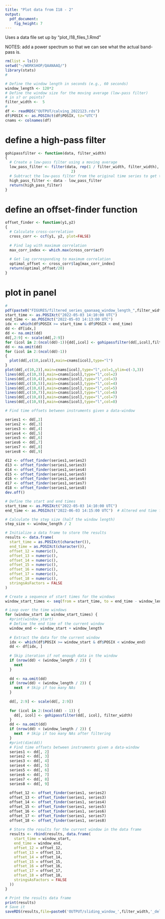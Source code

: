 ```yaml
---
title: "Plot data from I18 - 2"
output: 
  pdf_document: 
    fig_height: 7
---
```


Uses a data file set up by "plot_I18_files_1.Rmd"

NOTES: add a power spectrum so that we can see what the actual band-pass is.

```r
rm(list = ls())
setwd("~/WORKSHOP/QAANAAQ/")
library(stats)
#

# Define the window length in seconds (e.g., 60 seconds)
window_length <- 120*2
# Define the window size for the moving average (low-pass filter) 
# in s? or points?
filter_width <-  5
#
df <- readRDS("OUTPUT/calving_2022123.rds")
df$POSIX <- as.POSIXct(df$POSIX, tz="UTC")
cnams <- colnames(df)
```


# define a high-pass filter
```r
gohipassfilter <- function(data, filter_width)
{
  # Create a low-pass filter using a moving average
  low_pass_filter <- filter(data, rep(1 / filter_width, filter_width), sides =
                              2)
  # Subtract the low-pass filter from the original time series to get the high-pass filter
  high_pass_filter <- data - low_pass_filter
  return(high_pass_filter)
}
```

# define an offset-finder function
```r
offset_finder <- function(y1,y2)
{
  # Calculate cross-correlation
  cross_corr <- ccf(y1, y2, plot=FALSE)
  
  # Find lag with maximum correlation
  max_corr_index <- which.max(cross_corr$acf)
  
  # Get lag corresponding to maximum correlation
  optimal_offset <- cross_corr$lag[max_corr_index]
  return(optimal_offset/20)
}
```


# plot in panel
```r
#
pdf(paste0("FIGURES/filtered_series_qaanaaq_window_length_",filter_width,".pdf"))
start_time <- as.POSIXct("2022-05-03 14:10:00 UTC")
end_time <- as.POSIXct("2022-05-03 14:13:00 UTC")
idx <- which(df$POSIX >= start_time & df$POSIX < end_time)
dd <- df[idx,]
dd <- na.omit(dd)
dd[,2:9] <- scale(dd[,2:9])
for (icol in 2:(ncol(dd)-1)){dd[,icol] <- gohipassfilter(dd[,icol],filter_width)}
dd <- na.omit(dd)
for (icol in 2:(ncol(dd)-1))
{
  plot(dd[,c(10,icol)],main=cnams[icol],type="l")
}
plot(dd[,c(10,2)],main=cnams[icol],type="l",col=1,ylim=c(-3,3))
lines(dd[,c(10,3)],main=cnams[icol],type="l",col=2)
lines(dd[,c(10,4)],main=cnams[icol],type="l",col=3)
lines(dd[,c(10,5)],main=cnams[icol],type="l",col=4)
lines(dd[,c(10,6)],main=cnams[icol],type="l",col=5)
lines(dd[,c(10,7)],main=cnams[icol],type="l",col=6)
lines(dd[,c(10,8)],main=cnams[icol],type="l",col=7)
lines(dd[,c(10,9)],main=cnams[icol],type="l",col=8)

# Find time offsets between instruments given a data-window

series1 <- dd[,2]
series2 <- dd[,3]
series3 <- dd[,4]
series4 <- dd[,5]
series5 <- dd[,6]
series6 <- dd[,7]
series7 <- dd[,8]
series8 <- dd[,9]

d12 <- offset_finder(series1,series2)
d13 <- offset_finder(series1,series3)
d14 <- offset_finder(series1,series4)
d15 <- offset_finder(series1,series5)
d16 <- offset_finder(series1,series6)
d17 <- offset_finder(series1,series7)
d18 <- offset_finder(series1,series8)
dev.off()
```

```r
# Define the start and end times
start_time <- as.POSIXct("2022-05-03 14:10:00 UTC")
end_time <- as.POSIXct("2022-06-03 14:15:00 UTC")  # Altered end time for testing

# Calculate the step size (half the window length)
step_size <- window_length / 2

# Initialize a data frame to store the results
results <- data.frame(
  start_time = as.POSIXct(character()),
  end_time = as.POSIXct(character()),
  offset_12 = numeric(),
  offset_13 = numeric(),
  offset_14 = numeric(),
  offset_15 = numeric(),
  offset_16 = numeric(),
  offset_17 = numeric(),
  offset_18 = numeric(),
  stringsAsFactors = FALSE
)

# Create a sequence of start times for the windows
window_start_times <- seq(from = start_time, to = end_time - window_length, by = step_size)

# Loop over the time windows
for (window_start in window_start_times) {
  #print(window_start)
  # Define the end time of the current window
  window_end <- window_start + window_length
  
  # Extract the data for the current window
  idx <- which(df$POSIX >= window_start & df$POSIX < window_end)
  dd <- df[idx, ]
  
  # Skip iteration if not enough data in the window
  if (nrow(dd) < (window_length / 2)) {
    next
  }
  
  dd <- na.omit(dd)
  if (nrow(dd) < (window_length / 2)) {
    next  # Skip if too many NAs
  }
  
  dd[, 2:9] <- scale(dd[, 2:9])
  
  for (icol in 2:(ncol(dd) - 1)) {
    dd[, icol] <- gohipassfilter(dd[, icol], filter_width)
  }
  dd <- na.omit(dd)
  if (nrow(dd) < (window_length / 2)) {
    next  # Skip if too many NAs after filtering
  }
  #print(dim(dd))
  # Find time offsets between instruments given a data-window
  series1 <- dd[, 2]
  series2 <- dd[, 3]
  series3 <- dd[, 4]
  series4 <- dd[, 5]
  series5 <- dd[, 6]
  series6 <- dd[, 7]
  series7 <- dd[, 8]
  series8 <- dd[, 9]
  
  offset_12 <- offset_finder(series1, series2)
  offset_13 <- offset_finder(series1, series3)
  offset_14 <- offset_finder(series1, series4)
  offset_15 <- offset_finder(series1, series5)
  offset_16 <- offset_finder(series1, series6)
  offset_17 <- offset_finder(series1, series7)
  offset_18 <- offset_finder(series1, series8)
  
  # Store the results for the current window in the data frame
  results <- rbind(results, data.frame(
    start_time = window_start,
    end_time = window_end,
    offset_12 = offset_12,
    offset_13 = offset_13,
    offset_14 = offset_14,
    offset_15 = offset_15,
    offset_16 = offset_16,
    offset_17 = offset_17,
    offset_18 = offset_18,
    stringsAsFactors = FALSE
  ))
}

# Print the results data frame
print(results)
# Save it
saveRDS(results,file=paste0('OUTPUT/sliding_window_',filter_width,'_delays_data_2022123.rds'))
```


